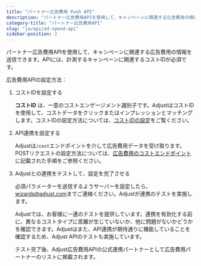 ```yaml
---
title: "パートナー広告費用 Push API"
description: "パートナー広告費用APIを使用して、キャンペーンに関連する広告費用の情報を送信できます。"
category-title: "パートナー広告費用API"
slug: "ja/api/ad-spend-api"
sidebar-position: 2
---
```


パートナー広告費用APIを使用して、キャンペーンに関連する広告費用の情報を送信できます。APIには、計測するキャンペーンに関連するコストIDが必須です。

広告費用APIの設定方法：

1. コストIDを設定する

   **コストID** は、一意のコストエンゲージメント識別子です。AdjustはコストIDを使用して、コストデータをクリックまたはインプレッションとマッチングします。コストIDの設定方法については、[コストIDの設定](/en/api/ad-spend-api/cost-id)をご覧ください。

2. API連携を設定する

   Adjustは`/cost`エンドポイントを介して広告費用データを受け取ります。POSTリクエストの設定方法については、[広告費用のコストエンドポイント](/en/api/ad-spend-api/cost-endpoint)に記載された手順をご参照ください。

3. Adjustとの連携をテストして、設定を完了させる

   必須パラメーターを送信するようサーバーを設定したら、[wizards@adjust.com](mailto:wizards@adjust.com)までご連絡ください。Adjustが連携のテストを実施します。

   Adjustでは、お客様に一連のテストを提供しています。連携を有効化する前に、異なるコストタイプに乖離が生じていないか、他に問題がないかどうかを確認できます。Adjustはまた、API連携が期待通りに機能していることを確認するため、Adjust APIのテストも実施しています。

   テスト完了後、Adjust広告費用APIの公式連携パートナーとして広告費用パートナーのリストに掲載されます。
